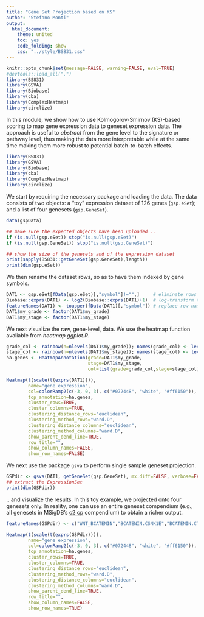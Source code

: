 ```yaml
---
title: "Gene Set Projection based on KS"
author: "Stefano Monti"
output:
  html_document:
    theme: united
    toc: yes
    code_folding: show
    css: "../style/BS831.css" 
---
```


```r
knitr::opts_chunk$set(message=FALSE, warning=FALSE, eval=TRUE)
#devtools::load_all(".")
library(BS831)
library(GSVA)
library(Biobase)
library(cba)
library(ComplexHeatmap)
library(circlize)
```

In this module, we show how to use Kolmogorov-Smirnov (KS)-based
scoring to map gene expression data to geneset expression data. The
approach is useful to _abstract_ from the gene level to the signature
or pathway level, thus making the data more interpretable while at the
same time making them more robust to potential batch-to-batch effects.

```r
library(BS831)
library(GSVA)
library(Biobase)
library(cba)
library(ComplexHeatmap)
library(circlize)
```

We start by requiring the necessary package and loading the data. The
data consists of two objects: a "toy" expression dataset of 126 genes
(`gsp.eSet`); and a list of four genesets (`gsp.GeneSet`).

```r
data(gspData)

## make sure the expected objects have been uploaded ..
if (is.null(gsp.eSet)) stop("is.null(gsp.eSet)")
if (is.null(gsp.GeneSet)) stop("is.null(gsp.GeneSet)")

## show the size of the genesets and of the expression dataset
print(sapply(BS831::getGeneSet(gsp.GeneSet),length))
print(dim(gsp.eSet))
```

We then rename the dataset rows, so as to have them indexed by gene symbols.

```r
DAT1 <- gsp.eSet[fData(gsp.eSet)[,"symbol"]!="",]     # eliminate rows w/o gene symbols
Biobase::exprs(DAT1) <- log2(Biobase::exprs(DAT1)+1)  # log-transform the data
featureNames(DAT1) <- toupper(fData(DAT1)[,"symbol"]) # replace row names
DAT1$my_grade <- factor(DAT1$my_grade)
DAT1$my_stage <- factor(DAT1$my_stage)
```

We next visualize the raw, gene-level, data. We use the heatmap
function avaliable from *heatmap.ggplot.R*.

```r
grade_col <- rainbow(n=nlevels(DAT1$my_grade)); names(grade_col) <- levels(DAT1$my_grade)
stage_col <- rainbow(n=nlevels(DAT1$my_stage)); names(stage_col) <- levels(DAT1$my_stage)
ha.genes <- HeatmapAnnotation(grade=DAT1$my_grade,
                              stage=DAT1$my_stage,
                              col=list(grade=grade_col,stage=stage_col))

Heatmap(t(scale(t(exprs(DAT1)))),
        name="gene expression", 
        col=colorRamp2(c(-3, 0, 3), c("#072448", "white", "#ff6150")),
        top_annotation=ha.genes, 
        cluster_rows=TRUE,
        cluster_columns=TRUE,
        clustering_distance_rows="euclidean",
        clustering_method_rows="ward.D",    
        clustering_distance_columns="euclidean",
        clustering_method_columns="ward.D", 
        show_parent_dend_line=TRUE,
        row_title="",
        show_column_names=FALSE,
        show_row_names=FALSE)
```

We next use the package `gsva` to perform single sample geneset projection.

```r
GSPdir <- gsva(DAT1, getGeneSet(gsp.GeneSet), mx.diff=FALSE, verbose=FALSE, parallel.sz=1)
## extract the ExpressionSet
print(dim(GSPdir))
```

.. and visualize the results. In this toy example, we projected onto four genesets only. In reality, one can use an entire geneset compendium (e.g., all genesets in MSigDB's
<a href="http://software.broadinstitute.org/gsea/msigdb/genesets.jsp?collection=CP">c2.cp</a>
compendium) to obtain a richer output.

```r
featureNames(GSPdir) <- c("WNT_BCATENIN","BCATENIN.CSNK1E","BCATENIN.CTBP1","TGF_BETA")

Heatmap(t(scale(t(exprs(GSPdir)))),
        name="gene expression", 
        col=colorRamp2(c(-3, 0, 3), c("#072448", "white", "#ff6150")),
        top_annotation=ha.genes, 
        cluster_rows=TRUE,
        cluster_columns=TRUE,
        clustering_distance_rows="euclidean",
        clustering_method_rows="ward.D",    
        clustering_distance_columns="euclidean",
        clustering_method_columns="ward.D", 
        show_parent_dend_line=TRUE,
        row_title="",
        show_column_names=FALSE,
        show_row_names=TRUE)
```

